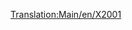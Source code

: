 [[Translation:Main/en/X2001]]{{en/-}}{{Template:Поезда/Ru
|Image=[[File:en/X2001.png]]
|Name='X2001'
|Cost=£ 60937 (3046850 р.)
|Speed=305 км/ч (190 миль/ч)
|Weight=95 т
|Power=9000 л.с. (6618 кВт)
|Annual=£ 3234 (161700 р.)
|Designed=1999
|Lifespan=20
|Capacity=нет
|Description=Это первый доступный монорельсовый локомотив, и он намного превосходит по мощности и максимальной скорости лучший электровоз [[Main/ru/AsiaStar|"AsiaStar"]]. Используйте сдвоенные секции, чтобы достигнуть максимальной скорости для длинных поездов.
|Real-life=Вероятным прототипом является шведский наклоняющийся поезд http://en.wikipedia.org/wiki/X_2000 (технически известный как X2, в то время как X2000 это его бренд, обьяснение концепции). На странице http://www.lococarriage.org.uk/x2000.htm есть полная история X2000 - поезда для 2000 года!
}}